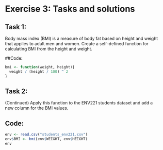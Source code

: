 # Exercise 3: Tasks and solutions

## Task 1:

Body mass index (BMI) is a measure of body fat based on height and weight that applies to adult men and women. Create a self-defined function for calculating BMI from the height and weight.

##Code:

```{r cars}
bmi <- function(weight, height){
  weight / (height / 100) ^ 2  
}
```

## Task 2:

(Continued) Apply this function to the ENV221 students dataset and add a new column for the BMI values.

## Code:

```{r pressure, echo=FALSE}
env <- read.csv("students_env221.csv")
env$BMI <- bmi(env$WEIGHT, env$HEIGHT)
env
```
